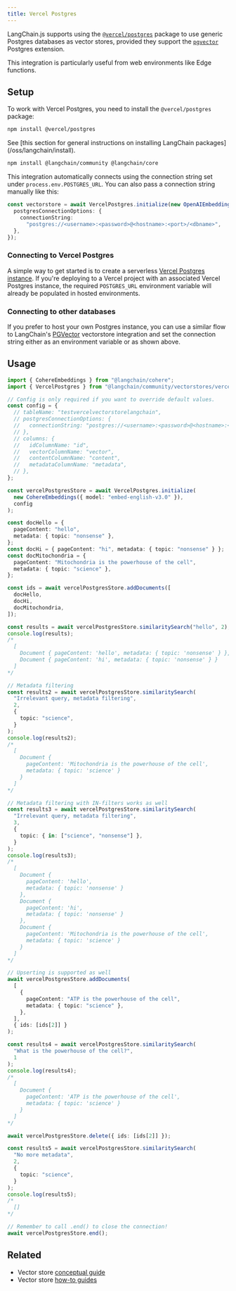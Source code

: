 ```yaml
---
title: Vercel Postgres
---
```


LangChain.js supports using the [`@vercel/postgres`](https://www.npmjs.com/package/@vercel/postgres) package to use generic Postgres databases
as vector stores, provided they support the [`pgvector`](https://github.com/pgvector/pgvector) Postgres extension.

This integration is particularly useful from web environments like Edge functions.

## Setup

To work with Vercel Postgres, you need to install the `@vercel/postgres` package:

```bash npm
npm install @vercel/postgres
```
<Tip>
See [this section for general instructions on installing LangChain packages](/oss/langchain/install).
</Tip>

```bash npm
npm install @langchain/community @langchain/core
```
This integration automatically connects using the connection string set under `process.env.POSTGRES_URL`.
You can also pass a connection string manually like this:

```typescript
const vectorstore = await VercelPostgres.initialize(new OpenAIEmbeddings(), {
  postgresConnectionOptions: {
    connectionString:
      "postgres://<username>:<password>@<hostname>:<port>/<dbname>",
  },
});
```

### Connecting to Vercel Postgres

A simple way to get started is to create a serverless [Vercel Postgres instance](https://vercel.com/docs/storage/vercel-postgres/quickstart).
If you're deploying to a Vercel project with an associated Vercel Postgres instance, the required `POSTGRES_URL` environment variable
will already be populated in hosted environments.

### Connecting to other databases

If you prefer to host your own Postgres instance, you can use a similar flow to LangChain's [PGVector](/oss/integrations/vectorstores/pgvector)
vectorstore integration and set the connection string either as an environment variable or as shown above.

## Usage

```typescript
import { CohereEmbeddings } from "@langchain/cohere";
import { VercelPostgres } from "@langchain/community/vectorstores/vercel_postgres";

// Config is only required if you want to override default values.
const config = {
  // tableName: "testvercelvectorstorelangchain",
  // postgresConnectionOptions: {
  //   connectionString: "postgres://<username>:<password>@<hostname>:<port>/<dbname>",
  // },
  // columns: {
  //   idColumnName: "id",
  //   vectorColumnName: "vector",
  //   contentColumnName: "content",
  //   metadataColumnName: "metadata",
  // },
};

const vercelPostgresStore = await VercelPostgres.initialize(
  new CohereEmbeddings({ model: "embed-english-v3.0" }),
  config
);

const docHello = {
  pageContent: "hello",
  metadata: { topic: "nonsense" },
};
const docHi = { pageContent: "hi", metadata: { topic: "nonsense" } };
const docMitochondria = {
  pageContent: "Mitochondria is the powerhouse of the cell",
  metadata: { topic: "science" },
};

const ids = await vercelPostgresStore.addDocuments([
  docHello,
  docHi,
  docMitochondria,
]);

const results = await vercelPostgresStore.similaritySearch("hello", 2);
console.log(results);
/*
  [
    Document { pageContent: 'hello', metadata: { topic: 'nonsense' } },
    Document { pageContent: 'hi', metadata: { topic: 'nonsense' } }
  ]
*/

// Metadata filtering
const results2 = await vercelPostgresStore.similaritySearch(
  "Irrelevant query, metadata filtering",
  2,
  {
    topic: "science",
  }
);
console.log(results2);
/*
  [
    Document {
      pageContent: 'Mitochondria is the powerhouse of the cell',
      metadata: { topic: 'science' }
    }
  ]
*/

// Metadata filtering with IN-filters works as well
const results3 = await vercelPostgresStore.similaritySearch(
  "Irrelevant query, metadata filtering",
  3,
  {
    topic: { in: ["science", "nonsense"] },
  }
);
console.log(results3);
/*
  [
    Document {
      pageContent: 'hello',
      metadata: { topic: 'nonsense' }
    },
    Document {
      pageContent: 'hi',
      metadata: { topic: 'nonsense' }
    },
    Document {
      pageContent: 'Mitochondria is the powerhouse of the cell',
      metadata: { topic: 'science' }
    }
  ]
*/

// Upserting is supported as well
await vercelPostgresStore.addDocuments(
  [
    {
      pageContent: "ATP is the powerhouse of the cell",
      metadata: { topic: "science" },
    },
  ],
  { ids: [ids[2]] }
);

const results4 = await vercelPostgresStore.similaritySearch(
  "What is the powerhouse of the cell?",
  1
);
console.log(results4);
/*
  [
    Document {
      pageContent: 'ATP is the powerhouse of the cell',
      metadata: { topic: 'science' }
    }
  ]
*/

await vercelPostgresStore.delete({ ids: [ids[2]] });

const results5 = await vercelPostgresStore.similaritySearch(
  "No more metadata",
  2,
  {
    topic: "science",
  }
);
console.log(results5);
/*
  []
*/

// Remember to call .end() to close the connection!
await vercelPostgresStore.end();
```

## Related

- Vector store [conceptual guide](/oss/integrations/vectorstores)
- Vector store [how-to guides](/oss/integrations/vectorstores)
